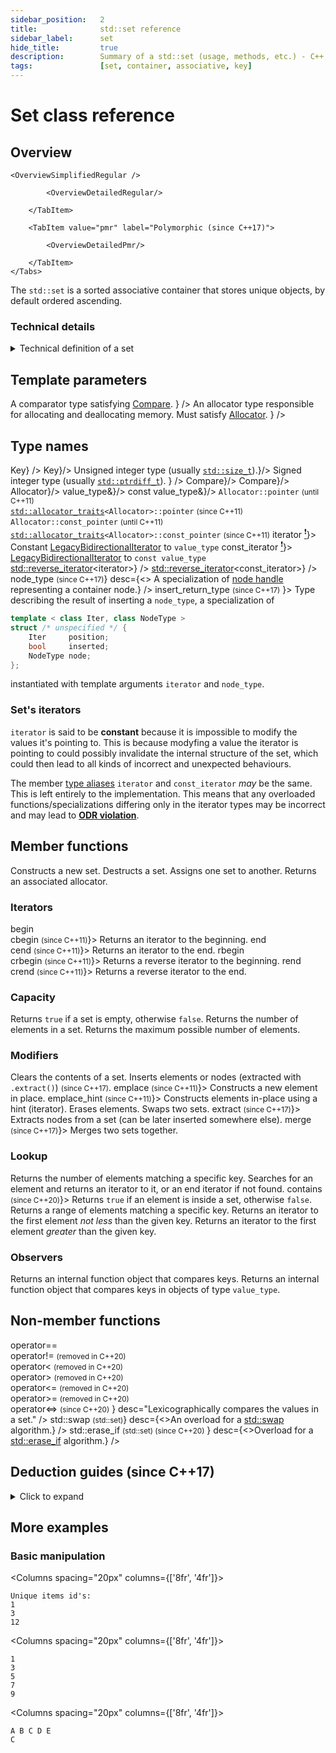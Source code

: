 ```yaml
---
sidebar_position:	2
title:				std::set reference
sidebar_label:		set
hide_title:			true
description:		Summary of a std::set (usage, methods, etc.) - C++ Language
tags:				[set, container, associative, key]
---
```



<!------------------ Codes ----------------->

<!-- Further Examples -->

<!-- Overview -->

<!-- Deduction Guides -->

<NotFinished />

# Set class reference

## Overview

<Tabs>
<TabItem value="simplified" label="Simplified (since C++98)" default>

	<OverviewSimplifiedRegular />

</TabItem>
<TabItem value="detailed" label="Detailed">
	<Tabs>
		<TabItem value="regular" label="Regular (since C++98)" default>

			<OverviewDetailedRegular/>

		</TabItem>

		<TabItem value="pmr" label="Polymorphic (since C++17)">

			<OverviewDetailedPmr/>

		</TabItem>
	</Tabs>
</TabItem>
</Tabs>

The `std::set` is a sorted associative container that stores unique objects, by default ordered ascending.

### Technical details

<details>
<summary>Technical definition of a set</summary>
<div>

`std::set` is an associative container that contains a sorted set of unique objects of type `Key`.
Sorting is done using the key comparison function `Compare`.
Search, removal, and insertion operations have logarithmic complexity.

Sets are usually implemented as red-black trees.

Everywhere the standard library uses the [`Compare`](/docs/named_req/Compare) requirements, uniqueness is determined by using the equivalence relation.
In imprecise terms, two objects a and b are considered equivalent if neither compares less than the other: `!comp(a, b) && !comp(b, a)`.

`std::set` meets the requirements of [`Container`](/docs/named_req/Container), [`AllocatorAwareContainer`](/docs/named_req/AllocatorAwareContainer),
[`AssociativeContainer`](/docs/named_req/AssociativeContainer) and [`ReversibleContainer`](/docs/named_req/ReversibleContainer).

</div>
</details>

<ClassSummary name="set" namespaces="std" folder="set" headerName="set">

## Template parameters

<SymbolTable noTraits>
	<Symbol name="Key"		desc="The type of stored keys."/>
	<Symbol
			name="Compare"
			desc={<>
				A comparator type satisfying <a href="/docs/named_req/Compare">Compare</a>.
			</>}
		/>
	<Symbol
			name="Allocator"
			desc={<>
					An allocator type responsible for allocating and deallocating memory.
					Must satisfy <a href="/docs/named_req/Allocator">Allocator</a>.
				</>}
		/>
</SymbolTable>

## Type names

<SymbolTable>
	<Symbol pub name="key_type"				desc={<code>Key</code>} />
	<Symbol pub name="value_type" 				desc={<code>Key</code>}/>
	<Symbol pub name="size_type"			desc={<>Unsigned integer type (usually <code><a href="#">std::size_t</a></code>).</>}/>
	<Symbol pub
			name="difference_type"
			desc={<>
					Signed integer type (usually <code><a href="#">std::ptrdiff_t</a></code>).
			</>}
		/>
	<Symbol pub name="key_compare"			desc={<code>Compare</code>}/>
	<Symbol pub name="value_compare"				desc={<code>Compare</code>}/>
	<Symbol pub name="allocator_type" 				desc={<code>Allocator</code>}/>
	<Symbol pub name="reference"			desc={<code>value_type&</code>}/>
	<Symbol pub name="const_reference"				desc={<code>const value_type&</code>}/>
	<Symbol pub name="pointer">
		<code>Allocator::pointer</code> <small>(until C++11)</small>
		<br/>
		<code><a href="#">std::allocator_traits</a>&lt;Allocator&gt;::pointer</code> <small>(since C++11)</small>
	</Symbol>
	<Symbol pub name="const_pointer">
		<code>Allocator::const_pointer</code> <small>(until C++11)</small>
		<br/>
		<code><a href="#">std::allocator_traits</a>&lt;Allocator&gt;::const_pointer</code> <small>(since C++11)</small>
	</Symbol>
	<Symbol pub name={<>iterator <a href="#sets-iterators"><sup>❗</sup></a></>}>
			Constant <a href="/docs/named_req/LegacyBidirectionalIterator">LegacyBidirectionalIterator</a> to <code>value_type</code>
	</Symbol>
	<Symbol pub name={<>const_iterator <a href="#sets-iterators"><sup>❗</sup></a></>}>
		<a href="/docs/named_req/LegacyBidirectionalIterator">LegacyBidirectionalIterator</a> to <code>const value_type</code>
	</Symbol>
	<Symbol pub
			name="reverse_iterator"
			desc={<code><a href="#">std::reverse_iterator</a>&lt;iterator&gt;</code>}
		/>
	<Symbol pub
			name="const_reverse_iterator"
			desc={<code><a href="#">std::reverse_iterator</a>&lt;const_iterator&gt;</code>}
		/>
	<Symbol pub
			name={<>node_type <small>(since C++17)</small></>}
			desc={<> A specialization of <a href="">node handle</a> representing a container node.</>}
		/>
<Symbol pub name={<> insert_return_type <small>(since C++17)</small> </>}>
Type describing the result of inserting a <code>node_type</code>, a specialization of

```cpp
template < class Iter, class NodeType >
struct /* unspecified */ {
    Iter     position;
    bool     inserted;
    NodeType node;
};
```
instantiated with template arguments `iterator` and `node_type`.
</Symbol>
</SymbolTable>

### Set's iterators

`iterator` is said to be **constant** because it is impossible to modify the values it's pointing to.
This is because modyfing a value the iterator is pointing to could possibly invalidate the internal structure of the set,
which could then lead to all kinds of incorrect and unexpected behaviours.

The member <a href="#type-names">type aliases</a> <code>iterator</code> and <code>const_iterator</code> *may* be the same.
This is left entirely to the implementation.
This means that any overloaded functions/specializations differing only in the iterator types may be incorrect and may lead to <a href="#"><b>ODR violation</b></a>.

## Member functions

<SymbolTable>
	<Symbol pub autoLink linkName="constructors" name="(constructor)">
		Constructs a new set.
	</Symbol>
	<Symbol pub autoLink linkName="destructors" name="(destructor)">
		Destructs a set.
	</Symbol>
	<Symbol pub autoLink linkName="operator_assign" name="operator=">
		Assigns one set to another.
	</Symbol>
	<Symbol pub autoLink linkName="get_allocator" name="get_allocator">
		Returns an associated allocator.
	</Symbol>
</SymbolTable>

### Iterators

<SymbolTable>
<SymbolTable>
	<Symbol pub autoLink linkName="begin" name={<>begin<br/>cbegin <small>(since C++11)</small></>}>
		Returns an iterator to the beginning.
	</Symbol>
	<Symbol pub autoLink linkName="end" name={<>end<br/>cend <small>(since C++11)</small></>}>
		Returns an iterator to the end.
	</Symbol>
	<Symbol pub autoLink linkName="cbegin" name={<>rbegin<br/>crbegin <small>(since C++11)</small></>}>
		Returns a reverse iterator to the beginning.
	</Symbol>
	<Symbol pub autoLink linkName="cend" name={<>rend<br/>crend <small>(since C++11)</small></>}>
		Returns a reverse iterator to the end.
	</Symbol>
</SymbolTable>
</SymbolTable>

### Capacity

<SymbolTable>
	<Symbol pub autoLink linkName="empty" name="empty">
		Returns <code>true</code> if a set is empty, otherwise <code>false</code>.
	</Symbol>
	<Symbol pub autoLink linkName="size" name="size">
		Returns the number of elements in a set.
	</Symbol>
	<Symbol pub autoLink linkName="max_size" name="max_size">
		Returns the maximum possible number of elements.
	</Symbol>
</SymbolTable>

### Modifiers

<SymbolTable>
	<Symbol pub autoLink linkName="clear" name="clear">
		Clears the contents of a set.
	</Symbol>
	<Symbol pub autoLink linkName="insert" name="insert">
		Inserts elements or nodes (extracted with <code>.extract()</code>) <small>(since C++17)</small>.
	</Symbol>
	<Symbol pub autoLink linkName="emplace" name={<>emplace <small>(since C++11)</small></>}>
		Constructs a new element in place.
	</Symbol>
	<Symbol pub autoLink linkName="emplace_hint" name={<>emplace_hint <small>(since C++11)</small></>}>
		Constructs elements in-place using a hint (iterator).
	</Symbol>
	<Symbol pub autoLink linkName="erase" name="erase">
		Erases elements.
	</Symbol>
	<Symbol pub autoLink linkName="swap" name="swap">
		Swaps two sets.
	</Symbol>
	<Symbol pub autoLink linkName="extract" name={<>extract <small>(since C++17)</small></>}>
		Extracts nodes from a set (can be later inserted somewhere else).
	</Symbol>
	<Symbol pub autoLink linkName="merge" name={<>merge <small>(since C++17)</small></>}>
		Merges two sets together.
	</Symbol>
</SymbolTable>

### Lookup

<SymbolTable>
	<Symbol pub autoLink linkName="count" name="count">
		Returns the number of elements matching a specific key.
	</Symbol>
	<Symbol pub autoLink linkName="find" name="find">
		Searches for an element and returns an iterator to it, or an end iterator if not found.
	</Symbol>
	<Symbol pub autoLink linkName="contains" name={<>contains <small>(since C++20)</small></>}>
		Returns <code>true</code> if an element is inside a set, otherwise <code>false</code>.
	</Symbol>
	<Symbol pub autoLink linkName="equal_range" name="equal_range">
		Returns a range of elements matching a specific key.
	</Symbol>
	<Symbol pub autoLink linkName="lower_bound" name="lower_bound">
		Returns an iterator to the first element <i>not less</i> than the given key.
	</Symbol>
	<Symbol pub autoLink linkName="upper_bound" name="upper_bound">
		Returns an iterator to the first element <i>greater</i> than the given key.
	</Symbol>
</SymbolTable>

### Observers

<SymbolTable>
	<Symbol pub autoLink linkName="key_comp" name="key_comp">
		Returns an internal function object that compares keys.
	</Symbol>
	<Symbol pub autoLink linkName="value_comp" name="value_comp">
		Returns an internal function object that compares keys in objects of type <code>value_type</code>.
	</Symbol>
</SymbolTable>

## Non-member functions

<SymbolTable noTraits>
	<Symbol name={<>
				operator==<br/>
				operator!= <small>(removed in C++20)</small><br/>
				operator&lt; <small>(removed in C++20)</small><br/>
				operator&gt; <small>(removed in C++20)</small><br/>
				operator&lt;= <small>(removed in C++20)</small><br/>
				operator&gt;= <small>(removed in C++20)</small><br/>
				operator&lt;=&gt; <small>(since C++20)</small>
			</>}
			desc="Lexicographically compares the values in a set."
		/>
	<Symbol name={<>std::swap <small>(std::set)</small></>}
			desc={<>An overload for a <a href="#">std::swap</a> algorithm.</>}
		/>
	<Symbol name={<>
				std::erase_if <small>(std::set) (since C++20)</small>
			</>}
			desc={<>Overload for a <a href="#">std::erase_if</a> algorithm.</>}
		/>
</SymbolTable>

</ClassSummary>


## Deduction guides (since C++17)
<details>
<summary>Click to expand</summary>
<div>
	<DeductionGuides/>
</div>
</details>

## More examples

### Basic manipulation

<Columns spacing="20px" columns={['8fr', '4fr']}>
<div>

<CustomCodeBlock withTitle>
	<FurtherExampleCreateInsertPrint />
</CustomCodeBlock>

</div>
<div>

```plaintext title="Result"
Unique items id's:
1
3
12
```
</div>
</Columns>

<Columns spacing="20px" columns={['8fr', '4fr']}>
<div>

<CustomCodeBlock withTitle>
	<FurtherExampleErasingFromSet />
</CustomCodeBlock>

</div>
<div>

```plaintext title="Result"
1
3
5
7
9
```
</div>

</Columns>

<Columns spacing="20px" columns={['8fr', '4fr']}>
<div>

<CustomCodeBlock withTitle>
	<FurtherExampleMergingTwoSets />
</CustomCodeBlock>

</div>
<div>

```plaintext title="Result"
A B C D E
C
```
</div>

</Columns>